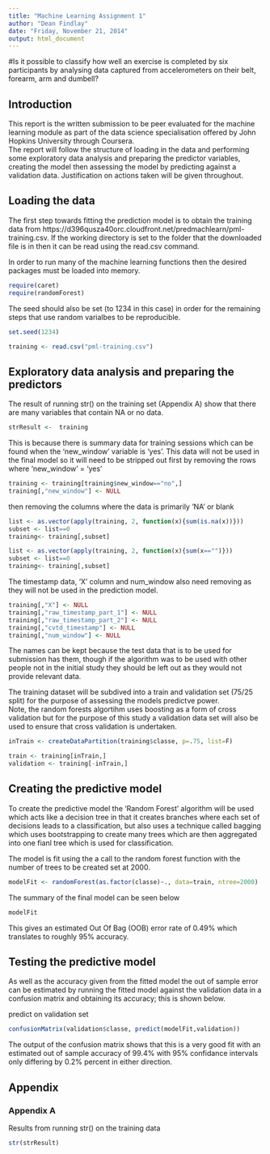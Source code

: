 ```yaml
---
title: "Machine Learning Assignment 1"
author: "Dean Findlay"
date: "Friday, November 21, 2014"
output: html_document
---
```


#Is it possible to classify how well an exercise is completed by six participants by analysing data captured from accelerometers on their belt, forearm, arm and dumbell?  

## Introduction

This report is the written submission to be peer evaluated for the machine learning module as part of the data science specialisation offered by John Hopkins University through Coursera.  
The report will follow the structure of loading in the data and performing some exploratory data analysis and preparing the predictor variables, creating the model then assessing the model by predicting against a validation data. Justification on actions taken will be given throughout.  

## Loading the data

The first step towards fitting the prediction model is to obtain the training data from https://d396qusza40orc.cloudfront.net/predmachlearn/pml-training.csv. If the working directory is set to the folder that the downloaded file is in then it can be read using  the read.csv command.  

In order to run many of the machine learning functions then the desired packages must be loaded into memory.

```r
require(caret)
require(randomForest)
```

The seed should also be set (to 1234 in this case) in order for the remaining steps that use random varialbes to be reproducible.  
```r
set.seed(1234)
```


```r
training <- read.csv("pml-training.csv")

```

## Exploratory data analysis and preparing the predictors

The result of running str() on the training set (Appendix A) show that there are many variables that contain NA or no data. 

```r
strResult <-  training
```

This is because there is summary data for training sessions which can be found when the 'new_window' variable is 'yes'. This data will not be used in the final model so it will need to be stripped out first by removing the rows where 'new_window' = 'yes' 

```r
training <- training[training$new_window=="no",]
training[,"new_window"] <- NULL
```

then removing the columns where the data is primarily 'NA' or blank
```r
list <- as.vector(apply(training, 2, function(x){sum(is.na(x))}))
subset <- list==0
training<- training[,subset]

list <- as.vector(apply(training, 2, function(x){sum(x=="")}))
subset <- list==0
training<- training[,subset]

```

The timestamp data, 'X' column and num_window also need removing as they will not be used in the prediction model.
```r
training[,"X"] <- NULL
training[,"raw_timestamp_part_1"] <- NULL
training[,"raw_timestamp_part_2"] <- NULL
training[,"cvtd_timestamp"] <- NULL
training[,"num_window"] <- NULL
```

The names can be kept because the test data that is to be used for submission has them, though if the algorithm was to be used with other people not in the initial study they should be left out as they would not provide relevant data.  

The training dataset will be subdived into a train and validation set (75/25 split) for the purpose of assessing the models predictve power.  
Note, the random forests algortihm uses boosting as a form of cross validation but for the purpose of this study a validation data set will also be used to ensure that cross validation is undertaken.


```r
inTrain <- createDataPartition(training$classe, p=.75, list=F)

train <- training[inTrain,] 
validation <- training[-inTrain,]
```

## Creating the predictive model

To create the predictive model the 'Random Forest' algorithm will be used which acts like a decision tree in that it creates branches where each set of decisions leads to a classification, but also uses a technique called bagging which uses bootstrapping to create many trees which are then  aggregated into one fianl tree which is used for classification.  

The model is fit using the a call to the random forest function with the number of trees to be created set at 2000.  

```r
modelFit <- randomForest(as.factor(classe)~., data=train, ntree=2000)
```

The summary of the final model can be seen below

```r
modelFit
```

This gives an estimated Out Of Bag (OOB) error rate of 0.49% which translates to roughly 95% accuracy.  

## Testing the predictive model

As well as the accuracy given from the fitted model the out of sample error can be estimated by running the fitted model against the validation data in a confusion matrix and obtaining its accuracy; this is shown below.

predict on validation set
```r
confusionMatrix(validation$classe, predict(modelFit,validation))
```

The output of the confusion matrix shows that this is a very good fit with an estimated out of sample accuracy of 99.4% with 95% confidance intervals only differing by 0.2% percent in either direction.  

## Appendix

### Appendix A

Results from running str() on the training data

```r
str(strResult)
```
